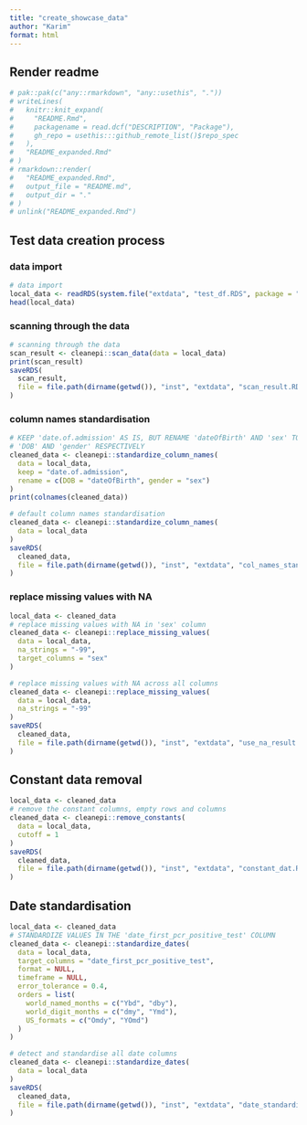 ```yaml
---
title: "create_showcase_data"
author: "Karim"
format: html
---
```


## Render readme

```r
# pak::pak(c("any::rmarkdown", "any::usethis", "."))
# writeLines(
#   knitr::knit_expand(
#     "README.Rmd",
#     packagename = read.dcf("DESCRIPTION", "Package"),
#     gh_repo = usethis:::github_remote_list()$repo_spec
#   ),
#   "README_expanded.Rmd"
# )
# rmarkdown::render(
#   "README_expanded.Rmd",
#   output_file = "README.md",
#   output_dir = "."
# )
# unlink("README_expanded.Rmd")
```

## Test data creation process

### data import

```r
# data import
local_data <- readRDS(system.file("extdata", "test_df.RDS", package = "cleanepi"))
head(local_data)
```

### scanning through the data

```r
# scanning through the data
scan_result <- cleanepi::scan_data(data = local_data)
print(scan_result)
saveRDS(
  scan_result,
  file = file.path(dirname(getwd()), "inst", "extdata", "scan_result.RDS")
)
```

### column names standardisation

```r
# KEEP 'date.of.admission' AS IS, BUT RENAME 'dateOfBirth' AND 'sex' TO
# 'DOB' AND 'gender' RESPECTIVELY
cleaned_data <- cleanepi::standardize_column_names(
  data = local_data,
  keep = "date.of.admission",
  rename = c(DOB = "dateOfBirth", gender = "sex")
)
print(colnames(cleaned_data))

# default column names standardisation
cleaned_data <- cleanepi::standardize_column_names(
  data = local_data
)
saveRDS(
  cleaned_data,
  file = file.path(dirname(getwd()), "inst", "extdata", "col_names_standardised.RDS")
)
```

### replace missing values with NA

```r
local_data <- cleaned_data
# replace missing values with NA in 'sex' column
cleaned_data <- cleanepi::replace_missing_values(
  data = local_data,
  na_strings = "-99",
  target_columns = "sex"
)

# replace missing values with NA across all columns
cleaned_data <- cleanepi::replace_missing_values(
  data = local_data,
  na_strings = "-99"
)
saveRDS(
  cleaned_data,
  file = file.path(dirname(getwd()), "inst", "extdata", "use_na_result.RDS")
)
```

## Constant data removal

```r
local_data <- cleaned_data
# remove the constant columns, empty rows and columns
cleaned_data <- cleanepi::remove_constants(
  data = local_data,
  cutoff = 1
)
saveRDS(
  cleaned_data,
  file = file.path(dirname(getwd()), "inst", "extdata", "constant_dat.RDS")
)
```

## Date standardisation

```r
local_data <- cleaned_data
# STANDARDIZE VALUES IN THE 'date_first_pcr_positive_test' COLUMN
cleaned_data <- cleanepi::standardize_dates(
  data = local_data,
  target_columns = "date_first_pcr_positive_test",
  format = NULL,
  timeframe = NULL,
  error_tolerance = 0.4,
  orders = list(
    world_named_months = c("Ybd", "dby"),
    world_digit_months = c("dmy", "Ymd"),
    US_formats = c("Omdy", "YOmd")
  )
)

# detect and standardise all date columns
cleaned_data <- cleanepi::standardize_dates(
  data = local_data
)
saveRDS(
  cleaned_data,
  file = file.path(dirname(getwd()), "inst", "extdata", "date_standardised_dat.RDS")
)
```
